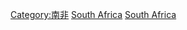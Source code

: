 {{Commonscat|Geography of South Africa}}

[[Category:南非|Category:南非]]
[[Category:南部非洲地理|South Africa]]
[[Category:非洲各国地理|South Africa]]